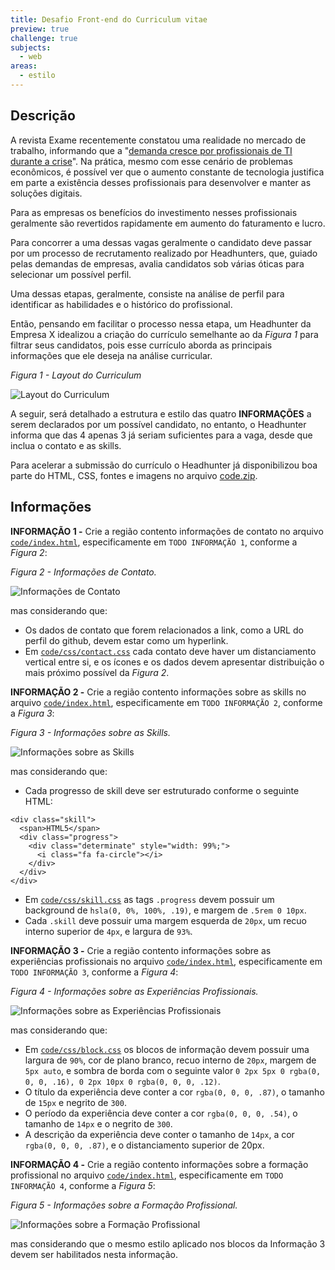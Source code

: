 ```yaml
---
title: Desafio Front-end do Curriculum vitae
preview: true
challenge: true
subjects:
  - web
areas:
  - estilo
---
```



## Descrição

A revista Exame recentemente constatou uma realidade no mercado de trabalho, informando que a "[demanda cresce por profissionais de TI durante a crise](https://exame.abril.com.br/carreira/demanda-cresce-por-profissionais-de-ti-durante-a-crise/)". Na prática, mesmo com esse cenário de problemas econômicos, é possível ver que o aumento constante de tecnologia justifica em parte a existência desses profissionais para desenvolver e manter as soluções digitais.

Para as empresas os benefícios do investimento nesses profissionais geralmente são revertidos rapidamente em aumento do faturamento e lucro.

Para concorrer a uma dessas vagas geralmente o candidato deve passar por um processo de recrutamento realizado por Headhunters, que, guiado pelas demandas de empresas, avalia candidatos sob várias óticas para selecionar um possível perfil.

Uma dessas etapas, geralmente, consiste na análise de perfil para identificar as habilidades e o histórico do profissional.

Então, pensando em facilitar o processo nessa etapa, um Headhunter da Empresa X idealizou a criação do currículo semelhante ao da *Figura 1* para filtrar seus candidatos, pois esse currículo aborda as principais informações que ele deseja na análise curricular.

*Figura 1 - Layout do Curriculum*

<Image src={layout} alt="Layout do Curriculum" />

A seguir, será detalhado a estrutura e estilo das quatro **INFORMAÇÕES** a serem declarados por um possível candidato, no entanto, o Headhunter informa que das 4 apenas 3 já seriam suficientes para a vaga, desde que inclua o contato e as skills.

Para acelerar a submissão do currículo o Headhunter já disponibilizou boa parte do HTML, CSS, fontes e imagens no arquivo [code.zip](https://download-directory.github.io/?url=https://github.com/ifpb/exercises/tree/main/src/pages/problems/web-style-curriculum-vitae/_codes/css/code/).

## Informações

**INFORMAÇÃO 1 -** Crie a região contento informações de contato no arquivo [`code/index.html`](https://github.com/ifpb/exercises/tree/main/src/pages/problems/web-style-curriculum-vitae/_codes/css/code/index.html), especificamente em `TODO INFORMAÇÃO 1`, conforme a *Figura 2*:

*Figura 2 - Informações de Contato.*

<Image src={contact} alt="Informações de Contato" />

mas considerando que:

* Os dados de contato que forem relacionados a link, como a URL do perfil do github, devem estar como um hyperlink.
* Em [`code/css/contact.css`](https://github.com/ifpb/exercises/tree/main/src/pages/problems/web-style-curriculum-vitae/_codes/css/code/css/contact.css) cada contato deve haver um distanciamento vertical entre si, e os ícones e os dados devem apresentar distribuição o mais próximo possível da *Figura 2*.

**INFORMAÇÃO 2 -** Crie a região contento informações sobre as skills no arquivo [`code/index.html`](https://github.com/ifpb/exercises/tree/main/src/pages/problems/web-style-curriculum-vitae/_codes/css/code/index.html), especificamente em `TODO INFORMAÇÃO 2`, conforme a *Figura 3*:

*Figura 3 - Informações sobre as Skills.*

<Image src={skills} alt="Informações sobre as Skills" />

mas considerando que:

* Cada progresso de skill deve ser estruturado conforme o seguinte HTML:

```
<div class="skill">
  <span>HTML5</span>
  <div class="progress">
    <div class="determinate" style="width: 99%;">
      <i class="fa fa-circle"></i>
    </div>
  </div>
</div>
```

* Em [`code/css/skill.css`](https://github.com/ifpb/exercises/tree/main/src/pages/problems/web-style-curriculum-vitae/_codes/css/code/css/skill.css) as tags `.progress` devem possuir um background de `hsla(0, 0%, 100%, .19)`, e margem de `.5rem 0 10px`.
* Cada `.skill` deve possuir uma margem esquerda de `20px`, um recuo interno superior de `4px`, e largura de `93%`.

**INFORMAÇÃO 3 -** Crie a região contento informações sobre as experiências profissionais no arquivo [`code/index.html`](https://github.com/ifpb/exercises/tree/main/src/pages/problems/web-style-curriculum-vitae/_codes/css/code/index.html), especificamente em `TODO INFORMAÇÃO 3`, conforme a *Figura 4*:

*Figura 4 - Informações sobre as Experiências Profissionais.*

<Image src={experience} alt="Informações sobre as Experiências Profissionais" />

mas considerando que:

* Em [`code/css/block.css`](https://github.com/ifpb/exercises/tree/main/src/pages/problems/web-style-curriculum-vitae/_codes/css/code/css/block.css) os blocos de informação devem possuir uma largura de `90%`, cor de plano branco, recuo interno de `20px`, margem de `5px auto`, e sombra de borda com o seguinte valor `0 2px 5px 0 rgba(0, 0, 0, .16), 0 2px 10px 0 rgba(0, 0, 0, .12)`.
* O título da experiência deve conter a cor `rgba(0, 0, 0, .87)`, o tamanho de `15px` e negrito de `300`.
* O período da experiência deve conter a cor `rgba(0, 0, 0, .54)`, o tamanho de `14px` e o negrito de `300`.
* A descrição da experiência deve conter o tamanho de `14px`, a cor `rgba(0, 0, 0, .87)`, e o distanciamento superior de 20px.

**INFORMAÇÃO 4 -** Crie a região contento informações sobre a formação profissional no arquivo [`code/index.html`](https://github.com/ifpb/exercises/tree/main/src/pages/problems/web-style-curriculum-vitae/_codes/css/code/index.html), especificamente em `TODO INFORMAÇÃO 4`, conforme a *Figura 5*:

*Figura 5 - Informações sobre a Formação Profissional.*

<Image src={education} alt="Informações sobre a Formação Profissional" />

mas considerando que o mesmo estilo aplicado nos blocos da Informação 3 devem ser habilitados nesta informação.
